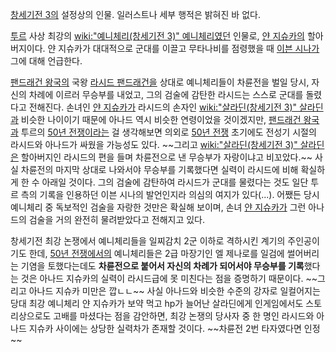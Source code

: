 [[창세기전 3]]의 설정상의 인물. 일러스트나 세부 행적은 밝혀진 바 없다.

[[투르]] 사상 최강의 [[wiki:"예니체리(창세기전 3)" 예니체리]]였던 인물로, [[얀 지슈카]]의 할아버지이다. 얀 지슈카가 대대적으로 군대를 이끌고 무타나비를 점령했을 때 [[이븐 시나]]가 그에 대해 언급한다.

[[팬드래건 왕국]]의 국왕 [[라시드 팬드래건]]을 상대로 예니체리들이 차륜전을 벌일 당시, 자신의 차례에 이르러 무승부를 내었고, 그의 검술에 감탄한 라시드는 스스로 군대를 돌렸다고 전해진다. 손녀인 [[얀 지슈카]]가 라시드의 손자인 [[wiki:"살라딘(창세기전 3)" 살라딘]]과 비슷한 나이이기 때문에 아나드 역시 비슷한 연령이었을 것이겠지만, [[팬드래건 왕국]]과 투르의 [[50년 전쟁]]이라는 걸 생각해보면 의외로 [[50년 전쟁]] 초기에도 전성기 시절의 라시드와 아나드가 싸웠을 가능성도 있다. ~~그리고 [[wiki:"살라딘(창세기전 3)" 살라딘]]은 할아버지인 라시드의 편을 들며 차륜전으로 낸 무승부가 자랑이냐고 비꼬았다.~~ 사실 차륜전의 마지막 상대로 나와서야 무승부를 기록했다면 실력이 라시드에 비해 확실하게 한 수 아래일 것이다. 그의 검술에 감탄하여 라시드가 군대를 물렸다는 것도 일단 투르 측의 기록을 인용하던 이븐 시나의 발언인지라 의심의 여지가 있다(...). 어쨌든 당시 예니체리 중 독보적인 검술을 자랑한 것만은 확실해 보이며, 손녀 [[얀 지슈카]]가 그런 아나드의 검술을 거의 완전히 물려받았다고 전해지고 있다.

창세기전 최강 논쟁에서 예니체리들을 일찌감치 2군 이하로 격하시킨 계기의 주인공이기도 한데, [[50년 전쟁]]에서의 예니체리들은 2급 마장기인 엘 제나로를 일검에 썰어버리는 기염을 토했다는데도 '''차륜전으로 붙어서 자신의 차례가 되어서야 무승부를 기록'''했다는 것은 아나드 지슈카의 실력이 라시드급에 못 미친다는 점을 증명하기 때문이다. ~~그리고 아나드 지슈카 미만은 깝ㄴㄴ~~ 사실 아나드와 비슷한 수준의 강자로 일컬어지는 당대 최강 예니체리 얀 지슈카가 보약 먹고 hp가 늘어난 살라딘에게 인게임에서도 스토리상으로도 고배를 마셨다는 점을 감안하면, 최강 논쟁의 당사자 중 한 명인 라시드와 아나드 지슈카 사이에는 상당한 실력차가 존재할 것이다. ~~차륜전 2번 타자였다면 인정~~
